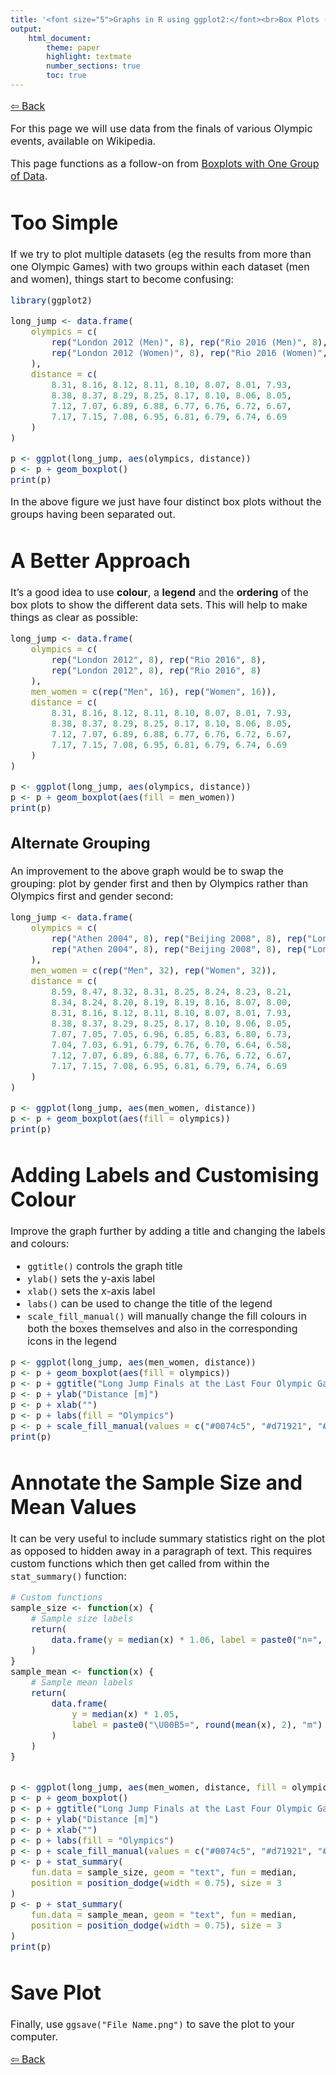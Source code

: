 ```yaml
---
title: '<font size="5">Graphs in R using ggplot2:</font><br>Box Plots (aka Box-and-Whisker Plots) with Multiple Groups'
output:
    html_document:
        theme: paper
        highlight: textmate
        number_sections: true
        toc: true
---
```

<font size="3">

[⇦ Back](../../../R.html)

For this page we will use data from the finals of various Olympic events, available on Wikipedia.

This page functions as a follow-on from [Boxplots with One Group of Data](boxplots_single_group.html).

Too Simple
==========
If we try to plot multiple datasets (eg the results from more than one Olympic Games) with two groups within each dataset (men and women), things start to become confusing:

```r
library(ggplot2)

long_jump <- data.frame(
    olympics = c(
        rep("London 2012 (Men)", 8), rep("Rio 2016 (Men)", 8),
        rep("London 2012 (Women)", 8), rep("Rio 2016 (Women)", 8)
    ),
    distance = c(
        8.31, 8.16, 8.12, 8.11, 8.10, 8.07, 8.01, 7.93,
        8.38, 8.37, 8.29, 8.25, 8.17, 8.10, 8.06, 8.05,
        7.12, 7.07, 6.89, 6.88, 6.77, 6.76, 6.72, 6.67,
        7.17, 7.15, 7.08, 6.95, 6.81, 6.79, 6.74, 6.69
    )
)

p <- ggplot(long_jump, aes(olympics, distance))
p <- p + geom_boxplot()
print(p)
```

In the above figure we just have four distinct box plots without the groups having been separated out.

A Better Approach
=================
It's a good idea to use **colour**, a **legend** and the **ordering** of the box plots to show the different data sets. This will help to make things as clear as possible:

```r
long_jump <- data.frame(
    olympics = c(
        rep("London 2012", 8), rep("Rio 2016", 8),
        rep("London 2012", 8), rep("Rio 2016", 8)
    ),
    men_women = c(rep("Men", 16), rep("Women", 16)),
    distance = c(
        8.31, 8.16, 8.12, 8.11, 8.10, 8.07, 8.01, 7.93,
        8.38, 8.37, 8.29, 8.25, 8.17, 8.10, 8.06, 8.05,
        7.12, 7.07, 6.89, 6.88, 6.77, 6.76, 6.72, 6.67,
        7.17, 7.15, 7.08, 6.95, 6.81, 6.79, 6.74, 6.69
    )
)

p <- ggplot(long_jump, aes(olympics, distance))
p <- p + geom_boxplot(aes(fill = men_women))
print(p)
```

Alternate Grouping
------------------
An improvement to the above graph would be to swap the grouping: plot by gender first and then by Olympics rather than Olympics first and gender second:

```r
long_jump <- data.frame(
    olympics = c(
        rep("Athen 2004", 8), rep("Beijing 2008", 8), rep("London 2012", 8), rep("Rio 2016", 8),
        rep("Athen 2004", 8), rep("Beijing 2008", 8), rep("London 2012", 8), rep("Rio 2016", 8)
    ),
    men_women = c(rep("Men", 32), rep("Women", 32)),
    distance = c(
        8.59, 8.47, 8.32, 8.31, 8.25, 8.24, 8.23, 8.21,
        8.34, 8.24, 8.20, 8.19, 8.19, 8.16, 8.07, 8.00,
        8.31, 8.16, 8.12, 8.11, 8.10, 8.07, 8.01, 7.93,
        8.38, 8.37, 8.29, 8.25, 8.17, 8.10, 8.06, 8.05,
        7.07, 7.05, 7.05, 6.96, 6.85, 6.83, 6.80, 6.73,
        7.04, 7.03, 6.91, 6.79, 6.76, 6.70, 6.64, 6.58,
        7.12, 7.07, 6.89, 6.88, 6.77, 6.76, 6.72, 6.67,
        7.17, 7.15, 7.08, 6.95, 6.81, 6.79, 6.74, 6.69
    )
)

p <- ggplot(long_jump, aes(men_women, distance))
p <- p + geom_boxplot(aes(fill = olympics))
print(p)
```

Adding Labels and Customising Colour
====================================
Improve the graph further by adding a title and changing the labels and colours:

- `ggtitle()` controls the graph title
- `ylab()` sets the y-axis label
- `xlab()` sets the x-axis label
- `labs()` can be used to change the title of the legend
- `scale_fill_manual()` will manually change the fill colours in both the boxes themselves and also in the corresponding icons in the legend

```r
p <- ggplot(long_jump, aes(men_women, distance))
p <- p + geom_boxplot(aes(fill = olympics))
p <- p + ggtitle("Long Jump Finals at the Last Four Olympic Games")
p <- p + ylab("Distance [m]")
p <- p + xlab("")
p <- p + labs(fill = "Olympics")
p <- p + scale_fill_manual(values = c("#0074c5", "#d71921", "#e400a3", "#00a650"))
print(p)
```

Annotate the Sample Size and Mean Values
========================================
It can be very useful to include summary statistics right on the plot as opposed to hidden away in a paragraph of text. This requires custom functions which then get called from within the `stat_summary()` function:

```r
# Custom functions
sample_size <- function(x) {
    # Sample size labels
    return(
        data.frame(y = median(x) * 1.06, label = paste0("n=", length(x)))
    )
}
sample_mean <- function(x) {
    # Sample mean labels
    return(
        data.frame(
            y = median(x) * 1.05,
            label = paste0("\U00B5=", round(mean(x), 2), "m")
        )
    )
}


p <- ggplot(long_jump, aes(men_women, distance, fill = olympics))
p <- p + geom_boxplot()
p <- p + ggtitle("Long Jump Finals at the Last Four Olympic Games")
p <- p + ylab("Distance [m]")
p <- p + xlab("")
p <- p + labs(fill = "Olympics")
p <- p + scale_fill_manual(values = c("#0074c5", "#d71921", "#e400a3", "#00a650"))
p <- p + stat_summary(
    fun.data = sample_size, geom = "text", fun = median,
    position = position_dodge(width = 0.75), size = 3
)
p <- p + stat_summary(
    fun.data = sample_mean, geom = "text", fun = median,
    position = position_dodge(width = 0.75), size = 3
)
print(p)
```

Save Plot
=========
Finally, use `ggsave("File Name.png")` to save the plot to your computer.

[⇦ Back](../../../R.html)

</font>
